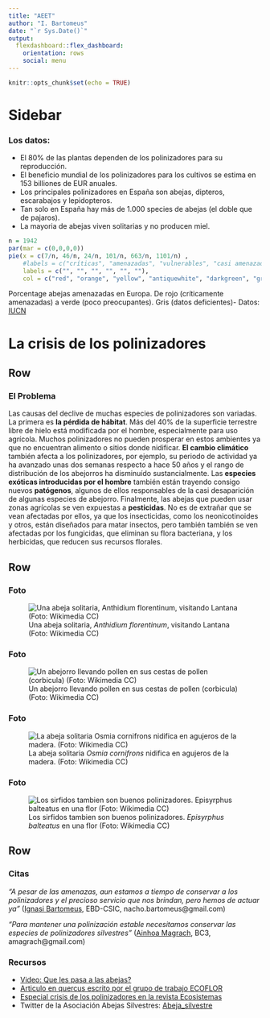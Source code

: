 ```yaml
---
title: "AEET"
author: "I. Bartomeus"
date: "`r Sys.Date()`"
output: 
  flexdashboard::flex_dashboard:
    orientation: rows
    social: menu
---
```


```r
knitr::opts_chunk$set(echo = TRUE)
```

Sidebar {.sidebar}
=======================================================================

### Los datos: 

- El 80% de las plantas dependen de los polinizadores para su reproducción.
- El beneficio mundial de los polinizadores para los cultivos se estima en 153 billiones de EUR anuales. 
- Los principales polinizadores en España son abejas, dipteros, escarabajos y lepidopteros.
- Tan solo en España hay más de 1.000 species de abejas (el doble que de pajaros).  
- La mayoria de abejas viven solitarias y no producen miel.

```r
n = 1942
par(mar = c(0,0,0,0))
pie(x = c(7/n, 46/n, 24/n, 101/n, 663/n, 1101/n) , 
    #labels = c("críticas", "amenazadas", "vulnerables", "casi amenazadas", "poco preocupantes", "datos deficientes"),
    labels = c("", "", "", "", "", ""),
    col = c("red", "orange", "yellow", "antiquewhite", "darkgreen", "grey"))
```
Porcentage abejas amenazadas en Europa. De rojo (críticamente amenazadas) a verde (poco preocupantes). Gris (datos deficientes)- Datos: [IUCN](https://www.iucn.org/content/european-red-list-bees)

La crisis de los polinizadores
=======================================================================

Row
-----------------------------------------------------------------------

### El Problema

Las causas del declive de muchas especies de polinizadores son variadas. La primera es __la pérdida de hábitat__. Más del 40% de la superficie terrestre libre de hielo está modificada por el hombre, especialmente para uso agrícola. Muchos polinizadores no pueden prosperar en estos ambientes ya que no encuentran alimento o sitios donde nidificar. __El cambio climático__ también afecta a los polinizadores, por ejemplo, su periodo de actividad ya ha avanzado unas dos semanas respecto a hace 50 años y el rango de distribución de los abejorros ha disminuído sustancialmente. Las __especies exóticas introducidas por el hombre__ también están trayendo consigo nuevos __patógenos__, algunos de ellos responsables de la casi desaparición de algunas especies de abejorro. Finalmente, las abejas que pueden usar zonas agrícolas se ven expuestas a __pesticidas__. No es de extrañar que se vean afectadas por ellos, ya que los insecticidas, como los neonicotinoides y otros, están diseñados para matar insectos, pero también también se ven afectadas por los fungicidas, que eliminan su flora bacteriana, y los herbicidas, que reducen sus recursos florales.

Row
-----------------------------------------------------------------------

### Foto

![Una abeja solitaria, _Anthidium florentinum_, visitando Lantana (Foto: Wikimedia CC)](https://upload.wikimedia.org/wikipedia/commons/thumb/c/c4/Anthidium_February_2008-1.jpg/300px-Anthidium_February_2008-1.jpg)

### Foto

![Un abejorro llevando pollen en sus cestas de pollen (corbicula) (Foto: Wikimedia CC)](https://upload.wikimedia.org/wikipedia/commons/thumb/4/44/Bumblebee_05.JPG/320px-Bumblebee_05.JPG)

### Foto

![La abeja solitaria _Osmia cornifrons_ nidifica en agujeros de la madera. (Foto: Wikimedia CC)](https://upload.wikimedia.org/wikipedia/commons/5/57/Osmia_cornifrons.5.1.08.w.jpg)

### Foto

![Los sirfidos tambien son buenos polinizadores. _Episyrphus balteatus_ en una flor (Foto: Wikimedia CC)](https://upload.wikimedia.org/wikipedia/commons/thumb/c/c6/Hoverfly_October_2007-21.jpg/297px-Hoverfly_October_2007-21.jpg)

Row
-----------------------------------------------------------------------

### Citas {data-width=700}

_"A pesar de las amenazas, aun estamos a tiempo de conservar a los polinizadores y el precioso servicio que nos brindan, pero hemos de actuar ya"_  ([Ignasi Bartomeus](https://bartomeuslab.com/), EBD-CSIC, nacho.bartomeus@gmail.com)   

_"Para mantener una polinización estable necesitamos conservar las especies de polinizadores silvestres"_  ([Ainhoa Magrach](https://www.ainhoamagrach.com), BC3, amagrach@gmail.com)  

### Recursos {data-width=340}

- [Video: Que les pasa a las abejas?](https://www.youtube.com/watch?v=n5udBqq3qYg)
- [Articulo en quercus escrito por el grupo de trabajo ECOFLOR](https://ibartomeus.files.wordpress.com/2015/08/ecoflor_2016-declive-de-las-abejas-quercus.pdf)
- [Especial crisis de los polinizadores en la revista Ecosistemas](https://www.revistaecosistemas.net/index.php/ecosistemas/issue/view/55)  
- Twitter de la Asociación Abejas Silvestres: [Abeja_silvestre](https://twitter.com/abeja_silvestre)  

